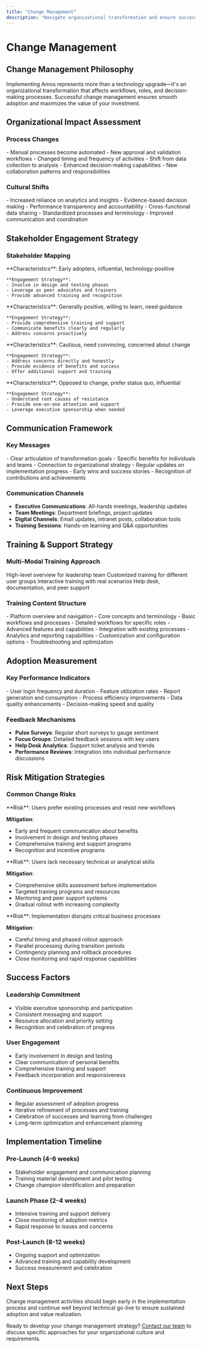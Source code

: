 ```yaml
---
title: "Change Management"
description: "Navigate organizational transformation and ensure successful user adoption"
---
```


# Change Management

## Change Management Philosophy

Implementing Amos represents more than a technology upgrade—it's an organizational transformation that affects workflows, roles, and decision-making processes. Successful change management ensures smooth adoption and maximizes the value of your investment.

## Organizational Impact Assessment

### Process Changes
<CardGroup cols={2}>
  <Card title="Workflow Automation" icon="robot">
    - Manual processes become automated
    - New approval and validation workflows
    - Changed timing and frequency of activities
  </Card>
  <Card title="Role Evolution" icon="user-gear">
    - Shift from data collection to analysis
    - Enhanced decision-making capabilities
    - New collaboration patterns and responsibilities
  </Card>
</CardGroup>

### Cultural Shifts
<CardGroup cols={2}>
  <Card title="Data-Driven Culture" icon="chart-line">
    - Increased reliance on analytics and insights
    - Evidence-based decision making
    - Performance transparency and accountability
  </Card>
  <Card title="Collaboration Enhancement" icon="users">
    - Cross-functional data sharing
    - Standardized processes and terminology
    - Improved communication and coordination
  </Card>
</CardGroup>

## Stakeholder Engagement Strategy

### Stakeholder Mapping
<Tabs>
  <Tab title="Champions">
    **Characteristics**: Early adopters, influential, technology-positive
    
    **Engagement Strategy**:
    - Involve in design and testing phases
    - Leverage as peer advocates and trainers
    - Provide advanced training and recognition
  </Tab>
  <Tab title="Supporters">
    **Characteristics**: Generally positive, willing to learn, need guidance
    
    **Engagement Strategy**:
    - Provide comprehensive training and support
    - Communicate benefits clearly and regularly
    - Address concerns proactively
  </Tab>
  <Tab title="Skeptics">
    **Characteristics**: Cautious, need convincing, concerned about change
    
    **Engagement Strategy**:
    - Address concerns directly and honestly
    - Provide evidence of benefits and success
    - Offer additional support and training
  </Tab>
  <Tab title="Resisters">
    **Characteristics**: Opposed to change, prefer status quo, influential
    
    **Engagement Strategy**:
    - Understand root causes of resistance
    - Provide one-on-one attention and support
    - Leverage executive sponsorship when needed
  </Tab>
</Tabs>

## Communication Framework

### Key Messages
<CardGroup cols={2}>
  <Card title="Vision & Benefits" icon="eye">
    - Clear articulation of transformation goals
    - Specific benefits for individuals and teams
    - Connection to organizational strategy
  </Card>
  <Card title="Progress & Success" icon="trophy">
    - Regular updates on implementation progress
    - Early wins and success stories
    - Recognition of contributions and achievements
  </Card>
</CardGroup>

### Communication Channels
- **Executive Communications**: All-hands meetings, leadership updates
- **Team Meetings**: Department briefings, project updates
- **Digital Channels**: Email updates, intranet posts, collaboration tools
- **Training Sessions**: Hands-on learning and Q&A opportunities

## Training & Support Strategy

### Multi-Modal Training Approach
<Steps>
  <Step title="Executive Briefings">
    High-level overview for leadership team
  </Step>
  <Step title="Role-Based Training">
    Customized training for different user groups
  </Step>
  <Step title="Hands-On Workshops">
    Interactive training with real scenarios
  </Step>
  <Step title="Ongoing Support">
    Help desk, documentation, and peer support
  </Step>
</Steps>

### Training Content Structure
<Tabs>
  <Tab title="Foundation">
    - Platform overview and navigation
    - Core concepts and terminology
    - Basic workflows and processes
  </Tab>
  <Tab title="Role-Specific">
    - Detailed workflows for specific roles
    - Advanced features and capabilities
    - Integration with existing processes
  </Tab>
  <Tab title="Advanced">
    - Analytics and reporting capabilities
    - Customization and configuration options
    - Troubleshooting and optimization
  </Tab>
</Tabs>

## Adoption Measurement

### Key Performance Indicators
<CardGroup cols={2}>
  <Card title="Usage Metrics" icon="chart-bar">
    - User login frequency and duration
    - Feature utilization rates
    - Report generation and consumption
  </Card>
  <Card title="Business Outcomes" icon="target">
    - Process efficiency improvements
    - Data quality enhancements
    - Decision-making speed and quality
  </Card>
</CardGroup>

### Feedback Mechanisms
- **Pulse Surveys**: Regular short surveys to gauge sentiment
- **Focus Groups**: Detailed feedback sessions with key users
- **Help Desk Analytics**: Support ticket analysis and trends
- **Performance Reviews**: Integration into individual performance discussions

## Risk Mitigation Strategies

### Common Change Risks
<Accordion title="User Resistance">
**Risk**: Users prefer existing processes and resist new workflows

**Mitigation**:
- Early and frequent communication about benefits
- Involvement in design and testing phases
- Comprehensive training and support programs
- Recognition and incentive programs
</Accordion>

<Accordion title="Skill Gaps">
**Risk**: Users lack necessary technical or analytical skills

**Mitigation**:
- Comprehensive skills assessment before implementation
- Targeted training programs and resources
- Mentoring and peer support systems
- Gradual rollout with increasing complexity
</Accordion>

<Accordion title="Process Disruption">
**Risk**: Implementation disrupts critical business processes

**Mitigation**:
- Careful timing and phased rollout approach
- Parallel processing during transition periods
- Contingency planning and rollback procedures
- Close monitoring and rapid response capabilities
</Accordion>

## Success Factors

### Leadership Commitment
- Visible executive sponsorship and participation
- Consistent messaging and support
- Resource allocation and priority setting
- Recognition and celebration of progress

### User Engagement
- Early involvement in design and testing
- Clear communication of personal benefits
- Comprehensive training and support
- Feedback incorporation and responsiveness

### Continuous Improvement
- Regular assessment of adoption progress
- Iterative refinement of processes and training
- Celebration of successes and learning from challenges
- Long-term optimization and enhancement planning

## Implementation Timeline

### Pre-Launch (4-6 weeks)
- Stakeholder engagement and communication planning
- Training material development and pilot testing
- Change champion identification and preparation

### Launch Phase (2-4 weeks)
- Intensive training and support delivery
- Close monitoring of adoption metrics
- Rapid response to issues and concerns

### Post-Launch (8-12 weeks)
- Ongoing support and optimization
- Advanced training and capability development
- Success measurement and celebration

## Next Steps

<Note>
Change management activities should begin early in the implementation process and continue well beyond technical go-live to ensure sustained adoption and value realization.
</Note>

Ready to develop your change management strategy? [Contact our team](/fund-leaders/implementation/getting-started) to discuss specific approaches for your organizational culture and requirements.